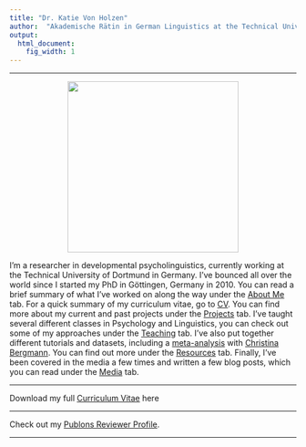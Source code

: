 ```yaml
---
title: "Dr. Katie Von Holzen"
author:  "Akademische Rätin in German Linguistics at the Technical University of Dortmund"
output:
  html_document:
    fig_width: 1
---
```


----

<div class = "row">
  
<div class = "col-md-4">
<center><img src="images/katie_small.png" width="300px"></center>
</div>
  
<div class = "col-lg-6">
I'm a researcher in developmental psycholinguistics, currently working at the Technical University of Dortmund in Germany. I've bounced all over the world since I started my PhD in Göttingen, Germany in 2010. You can read a brief summary of what I've worked on along the way under the [About Me](About_Me.html) tab. For a quick summary of my curriculum vitae, go to [CV](CV.html). You can find more about my current and past projects under the [Projects](Projects.html) tab. I've taught several different classes in Psychology and Linguistics, you can check out some of my approaches under the [Teaching](Teaching.html) tab. I've also put together different tutorials and datasets, including a [meta-analysis](https://psyarxiv.com/dze29/) with [Christina Bergmann](https://sites.google.com/site/chbergma/). You can find out more under the [Resources](Resources.html) tab. Finally, I've been covered in the media a few times and written a few blog posts, which you can read under the [Media](Medial.html) tab.
</div>
</div> 
 

----

Download my full [Curriculum Vitae](cv/K_Von_Holzen_CV.pdf) here

----

Check out my [Publons Reviewer Profile](https://publons.com/researcher/1230020/katie-von-holzen/peer-review/).

----